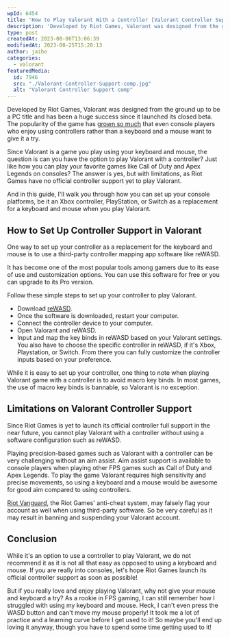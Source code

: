```yaml
---
wpId: 6454
title: 'How to Play Valorant With a Controller [Valorant Controller Support]'
description: 'Developed by Riot Games, Valorant was designed from the ground ...'
type: post
createdAt: 2023-08-06T13:06:39
modifiedAt: 2023-08-25T15:28:13
author: jaiho
categories:
  - valorant
featuredMedia:
  id: 7946
  src: "./Valorant-Controller-Support-comp.jpg"
  alt: "Valorant Controller Support comp"
---
```



Developed by Riot Games, Valorant was designed from the ground up to be a PC title and has been a huge success since it launched its closed beta. The popularity of the game has [grown so much](https://technology.riotgames.com/news/scalability-and-load-testing-valorant) that even console players who enjoy using controllers rather than a keyboard and a mouse want to give it a try.

Since Valorant is a game you play using your keyboard and mouse, the question is can you have the option to play Valorant with a controller? Just like how you can play your favorite games like Call of Duty and Apex Legends on consoles? The answer is yes, but with limitations, as Riot Games have no official controller support yet to play Valorant.

And in this guide, I'll walk you through how you can set up your console platforms, be it an Xbox controller, PlayStation, or Switch as a replacement for a keyboard and mouse when you play Valorant.

## How to Set Up Controller Support in Valorant

One way to set up your controller as a replacement for the keyboard and mouse is to use a third-party controller mapping app software like reWASD.

It has become one of the most popular tools among gamers due to its ease of use and customization options. You can use this software for free or you can upgrade to its Pro version.

Follow these simple steps to set up your controller to play Valorant.

*   Download [reWASD](https://www.rewasd.com/).
*   Once the software is downloaded, restart your computer.
*   Connect the controller device to your computer.
*   Open Valorant and reWASD.
*   Input and map the key binds in reWASD based on your Valorant settings. You also have to choose the specific controller in reWASD, if it's Xbox, Playstation, or Switch. From there you can fully customize the controller inputs based on your preference.

While it is easy to set up your controller, one thing to note when playing Valorant game with a controller is to avoid macro key binds. In most games, the use of macro key binds is bannable, so Valorant is no exception.

## Limitations on Valorant Controller Support

Since Riot Games is yet to launch its official controller full support in the near future, you cannot play Valorant with a controller without using a software configuration such as reWASD.

Playing precision-based games such as Valorant with a controller can be very challenging without an aim assist. Aim assist support is available to console players when playing other FPS games such as Call of Duty and Apex Legends. To play the game Valorant requires high sensitivity and precise movements, so using a keyboard and a mouse would be awesome for good aim compared to using controllers.

[Riot Vanguard](https://playvalorant.com/en-us/news/dev/valorant-anti-cheat-what-why-and-how/), the Riot Games' anti-cheat system, may falsely flag your account as well when using third-party software. So be very careful as it may result in banning and suspending your Valorant account.

## Conclusion

While it's an option to use a controller to play Valorant, we do not recommend it as it is not all that easy as opposed to using a keyboard and mouse. If you are really into consoles, let's hope Riot Games launch its official controller support as soon as possible!

But if you really love and enjoy playing Valorant, why not give your mouse and keyboard a try? As a rookie in FPS gaming, I can still remember how I struggled with using my keyboard and mouse. Heck, I can't even press the WASD button and can't move my mouse properly! It took me a lot of practice and a learning curve before I get used to it! So maybe you'll end up loving it anyway, though you have to spend some time getting used to it!